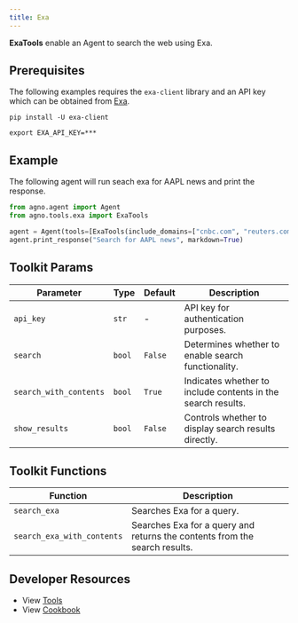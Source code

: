 ```yaml
---
title: Exa
---
```


**ExaTools** enable an Agent to search the web using Exa.

## Prerequisites

The following examples requires the `exa-client` library and an API key which can be obtained from [Exa](https://exa.ai).

```shell
pip install -U exa-client
```

```shell
export EXA_API_KEY=***
```

## Example

The following agent will run seach exa for AAPL news and print the response.

```python cookbook/tools/exa_tools.py
from agno.agent import Agent
from agno.tools.exa import ExaTools

agent = Agent(tools=[ExaTools(include_domains=["cnbc.com", "reuters.com", "bloomberg.com"])], show_tool_calls=True)
agent.print_response("Search for AAPL news", markdown=True)
```

## Toolkit Params

| Parameter              | Type   | Default | Description                                                  |
| ---------------------- | ------ | ------- | ------------------------------------------------------------ |
| `api_key`              | `str`  | -       | API key for authentication purposes.                         |
| `search`               | `bool` | `False` | Determines whether to enable search functionality.           |
| `search_with_contents` | `bool` | `True`  | Indicates whether to include contents in the search results. |
| `show_results`         | `bool` | `False` | Controls whether to display search results directly.         |

## Toolkit Functions

| Function                   | Description                                                                |
| -------------------------- | -------------------------------------------------------------------------- |
| `search_exa`               | Searches Exa for a query.                                                  |
| `search_exa_with_contents` | Searches Exa for a query and returns the contents from the search results. |

## Developer Resources

- View [Tools](https://github.com/phidatahq/agno/blob/main/libs/agno/agno/tools/exa_tools.py)
- View [Cookbook](https://github.com/phidatahq/agno/blob/main/cookbook/tools/exa_tools.py)
